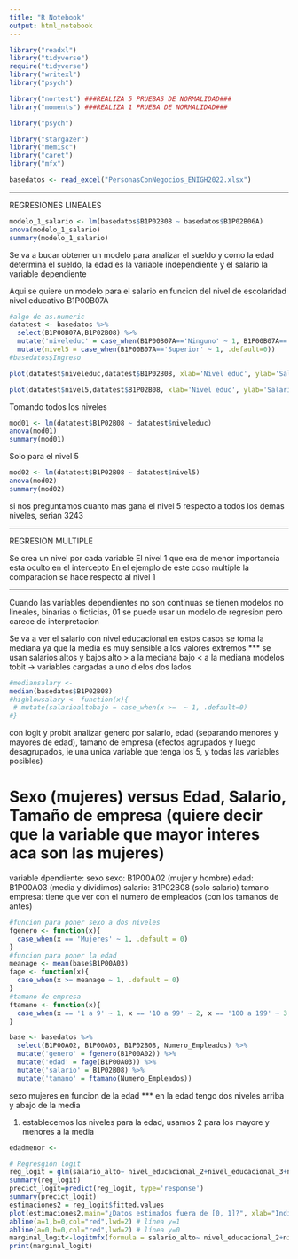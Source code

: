 ```yaml
---
title: "R Notebook"
output: html_notebook
---
```



```r
library("readxl")
library("tidyverse")
require("tidyverse")
library("writexl")
library("psych")

library("nortest") ###REALIZA 5 PRUEBAS DE NORMALIDAD###
library("moments") ###REALIZA 1 PRUEBA DE NORMALIDAD###

library("psych")

library("stargazer")
library("memisc")
library("caret")
library("mfx")
```

```r
basedatos <- read_excel("PersonasConNegocios_ENIGH2022.xlsx")
```

________________________________________________________________________________
REGRESIONES LINEALES

```r
modelo_1_salario <- lm(basedatos$B1P02B08 ~ basedatos$B1P02B06A)
anova(modelo_1_salario)
summary(modelo_1_salario)
```


Se va a bucar obtener un modelo para analizar el sueldo y como la edad determina el sueldo, la edad es la variable independiente y el salario la variable dependiente

Aqui se quiere un modelo para el salario en funcion del nivel de escolaridad
nivel educativo B1P00B07A


```r
#algo de as.numeric
datatest <- basedatos %>% 
  select(B1P00B07A,B1P02B08) %>%
  mutate('niveleduc' = case_when(B1P00B07A=='Ninguno' ~ 1, B1P00B07A=='Primaria' ~ 2, B1P00B07A=='Basico' ~ 3, B1P00B07A=='Diversificado' ~ 4, B1P00B07A=='Superior' ~ 5,)) %>% 
  mutate(nivel5 = case_when(B1P00B07A=='Superior' ~ 1, .default=0))
#basedatos$Ingreso
```

```r
plot(datatest$niveleduc,datatest$B1P02B08, xlab='Nivel educ', ylab='Salario', main="Grafica de puntos: Salario en funcion de nivel educ")
```


```r
plot(datatest$nivel5,datatest$B1P02B08, xlab='Nivel educ', ylab='Salario', main="Grafica de puntos: Salario en funcion de nivel educ")
```

Tomando todos los niveles
```r
mod01 <- lm(datatest$B1P02B08 ~ datatest$niveleduc)
anova(mod01)
summary(mod01)
```

Solo para el nivel 5
```r
mod02 <- lm(datatest$B1P02B08 ~ datatest$nivel5)
anova(mod02)
summary(mod02)
```
si nos preguntamos cuanto mas gana el nivel 5 respecto a todos los demas niveles, serian 3243


________________________________________________________________________________
REGRESION MULTIPLE

Se crea un nivel por cada variable
El nivel 1 que era de menor importancia esta oculto en el intercepto
En el ejemplo de este coso multiple la comparacion se hace respecto al nivel 1






________________________________________________________________________________

Cuando las variables dependientes no son continuas se tienen modelos no lineales, binarias o ficticias, 01
se puede usar un modelo de regresion pero carece de interpretacion



Se va a ver el salario con nivel educacional
en estos casos se toma la mediana ya que la media es muy sensible a los valores extremos
*** se usan salarios altos y bajos
    alto > a la mediana
    bajo < a la mediana
modelos tobit -> variables cargadas a uno d elos dos lados

```r
#mediansalary <- 
median(basedatos$B1P02B08)
#highlowsalary <- function(x){
 # mutate(salarioaltobajo = case_when(x >=  ~ 1, .default=0)
#}
```





con logit y probit
analizar genero por salario, edad (separando menores y mayores de edad), tamano de empresa (efectos agrupados y luego desagrupados, ie una unica variable que tenga los 5, y todas las variables posibles)




# Sexo (mujeres) versus Edad, Salario, Tamaño de empresa (quiere decir que la variable que mayor interes aca son las mujeres)
variable dpendiente: sexo
sexo: B1P00A02 (mujer y hombre)
edad: B1P00A03 (media y dividimos)
salario: B1P02B08 (solo salario)
tamano empresa: tiene que ver con el numero de empleados (con los tamanos de antes)


```r
#funcion para poner sexo a dos niveles
fgenero <- function(x){
  case_when(x == 'Mujeres' ~ 1, .default = 0)
}
#funcion para poner la edad
meanage <- mean(base$B1P00A03)
fage <- function(x){
  case_when(x >= meanage ~ 1, .default = 0)
}
#tamano de empresa
ftamano <- function(x){
  case_when(x == '1 a 9' ~ 1, x == '10 a 99' ~ 2, x == '100 a 199' ~ 3, .default =  4)
}
```


```r
base <- basedatos %>% 
  select(B1P00A02, B1P00A03, B1P02B08, Numero_Empleados) %>% 
  mutate('genero' = fgenero(B1P00A02)) %>% 
  mutate('edad' = fage(B1P00A03)) %>% 
  mutate('salario' = B1P02B08) %>% 
  mutate('tamano' = ftamano(Numero_Empleados))
```


sexo mujeres en funcion de la edad
*** en la edad tengo dos niveles arriba y abajo de la media

1. establecemos los niveles para la edad, usamos 2 para los mayore y menores a la media

```r
edadmenor <-
```


```r
# Regresgión logit
reg_logit = glm(salario_alto~ nivel_educacional_2+nivel_educacional_3+nivel_educacional_4+nivel_educacional_5, data=PersonasConNegocios_ENIGH2022, family=binomial(link='logit'))
summary(reg_logit)
precict_logit=predict(reg_logit, type='response')
summary(precict_logit)
estimaciones2 = reg_logit$fitted.values
plot(estimaciones2,main="¿Datos estimados fuera de [0, 1]?", xlab="Individuo", ylab="Estimación de Partipación", col="blue",lwd=2)
abline(a=1,b=0,col="red",lwd=2) # línea y=1
abline(a=0,b=0,col="red",lwd=2) # línea y=0
marginal_logit<-logitmfx(formula = salario_alto~ nivel_educacional_2+nivel_educacional_3+nivel_educacional_4+nivel_educacional_5,  data = PersonasConNegocios_ENIGH2022)
print(marginal_logit)
```






